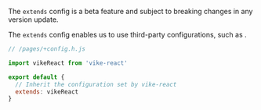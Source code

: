 
<Warning>The `extends` config is a beta feature and subject to breaking changes in any version update.</Warning>

The `extends` config enables us to use third-party configurations, such as <Link href="/vike-packages" noBreadcrumb />.

```js
// /pages/+config.h.js

import vikeReact from 'vike-react'

export default {
  // Inherit the configuration set by vike-react
  extends: vikeReact
}
```
